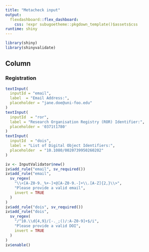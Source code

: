 ```yaml
---
title: "Metacheck input"
output: 
  flexdashboard::flex_dashboard:
    css: !expr subugoetheme::pkgdown_template()$assets$css
runtime: shiny
---
```


```r
library(shiny)
library(shinyvalidate)
```


Column
-----------------------------------------------------------------------

### Registration

```r
textInput(
  inputId = "email", 
  label  = "Email Address:",
  placeholder = "jane.doe@uni-foo.edu"
)
textInput(
  inputId  = "ror",
  label = "Research Organisation Registry (ROR) Identifier:",
  placeholder = '0371t1780'
)
textInput(
  inputId  = "dois",
  label = "List of Digital Object Identifiers:",
  placeholder  = "10.1080/0020739950260202"
)
```


```r
iv <- InputValidator$new()
iv$add_rule("email", sv_required())
iv$add_rule("email",
  sv_regex(
    "\\<[A-Z0-9._%+-]+@[A-Z0-9.-]+\\.[A-Z]{2,}\\>",
    "Please provide a valid email",
    invert = TRUE
  )
)
iv$add_rule("dois", sv_required())
iv$add_rule("dois",
  sv_regex(
    "/^10.\\d{4,9}/[-._;()/:A-Z0-9]+$/i",
    "Please provide a valid DOI",
    invert = TRUE
  )
)
iv$enable()
```
